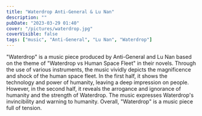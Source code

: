---
title: "Waterdrop Anti-General & Lu Nan"
description: ""
pubDate: "2023-03-29 01:40"
cover: "/pictures/waterdrop.jpg"
coverVisible: false
tags: ["music", "Anti-General", "Lu Nan", "Waterdrop"]
---


<YouTube url="https://www.youtube.com/embed/DufuExwDIC8" />

"Waterdrop" is a music piece produced by Anti-General and Lu Nan based on the theme of "Waterdrop vs Human Space Fleet" in their novels. Through the use of various instruments, the music vividly depicts the magnificence and shock of the human space fleet. In the first half, it shows the technology and power of humanity, leaving a deep impression on people. However, in the second half, it reveals the arrogance and ignorance of humanity and the strength of Waterdrop. The music expresses Waterdrop's invincibility and warning to humanity. Overall, "Waterdrop" is a music piece full of tension.
